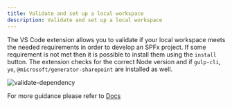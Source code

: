 ```yaml
---
title: Validate and set up a local workspace
description: Validate and set up a local workspace
---
```


The VS Code extension allows you to validate if your local workspace meets the needed requirements in order to develop an SPFx project. If some requirement is not met then it is possible to install them using the `install` button. The extension checks for the correct Node version and if `gulp-cli`, `yo`, `@microsoft/generator-sharepoint` are installed as well.

![validate-dependency](../../../../../assets/images/validate-dependency.png)

For more guidance please refer to [Docs](https://learn.microsoft.com/en-us/sharepoint/dev/spfx/set-up-your-development-environment)